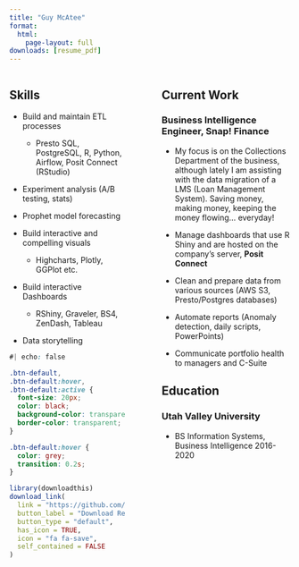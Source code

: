 ```yaml
---
title: "Guy McAtee"
format:
  html:
    page-layout: full
downloads: [resume_pdf]
---
```



::: columns
::: {.column width="45%"}
## Skills

<div class="skills_list">
-   Build and maintain ETL processes

    -   Presto SQL, PostgreSQL, R, Python, Airflow, Posit Connect (RStudio)

-   Experiment analysis (A/B testing, stats)

-   Prophet model forecasting

-   Build interactive and compelling visuals

    -   Highcharts, Plotly, GGPlot etc.

-   Build interactive Dashboards

    -   RShiny, Graveler, BS4, ZenDash, Tableau

-   Data storytelling
</div>

::: {.download_btn}
```css
#| echo: false

.btn-default,
.btn-default:hover,
.btn-default:active {
  font-size: 20px;
  color: black;
  background-color: transparent;
  border-color: transparent;
}

.btn-default:hover {
  color: grey;
  transition: 0.2s;
}
```

```r
library(downloadthis)
download_link(
  link = "https://github.com/gmcatee/portfolio/blob/main/GuyMcAtee_Resume.pdf",
  button_label = "Download Resumé",
  button_type = "default",
  has_icon = TRUE,
  icon = "fa fa-save",
  self_contained = FALSE
)
```
:::

:::

::: {.column width="5%"}
<!-- empty for space -->
:::

::: {.column width="50%"}
## Current Work

### Business Intelligence Engineer, Snap! Finance

-   My focus is on the Collections Department of the business, although lately I am assisting with the data migration of a LMS (Loan Management System). Saving money, making money, keeping the money flowing... everyday!

-   Manage dashboards that use R Shiny and are hosted on the company's server, **Posit Connect**

-   Clean and prepare data from various sources (AWS S3, Presto/Postgres databases)

-   Automate reports (Anomaly detection, daily scripts, PowerPoints)

-   Communicate portfolio health to managers and C-Suite

## Education

### Utah Valley University

-   BS Information Systems, Business Intelligence 2016-2020
:::
:::

